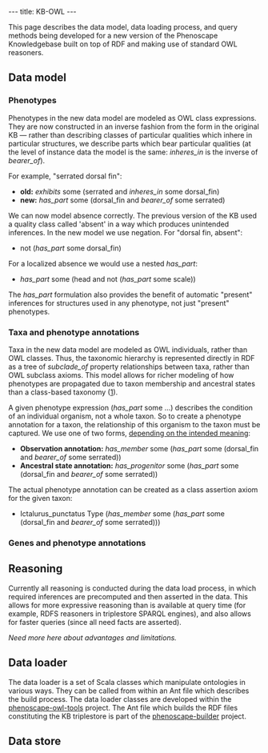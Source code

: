 ---
title: KB-OWL
---

This page describes the data model, data loading process, and query methods being developed for a new version of the Phenoscape Knowledgebase built on top of RDF and making use of standard OWL reasoners.

==Data model==
===Phenotypes===
Phenotypes in the new data model are modeled as OWL class expressions. They are now constructed in an inverse fashion from the form in the original KB — rather than describing classes of particular qualities which inhere in particular structures, we describe parts which bear particular qualities (at the level of instance data the model is the same: ''inheres_in'' is the inverse of ''bearer_of'').

For example, "serrated dorsal fin":
* '''old:''' ''exhibits'' some (serrated and ''inheres_in'' some dorsal_fin)
* '''new:''' ''has_part'' some (dorsal_fin and ''bearer_of'' some serrated)

We can now model absence correctly. The previous version of the KB used a quality class called 'absent' in a way which produces unintended inferences. In the new model we use negation. For "dorsal fin, absent":
* not (''has_part'' some dorsal_fin)

For a localized absence we would use a nested ''has_part'':
* ''has_part'' some (head and not (''has_part'' some scale))

The ''has_part'' formulation also provides the benefit of automatic "present" inferences for structures used in any phenotype, not just "present" phenotypes.

===Taxa and phenotype annotations===
Taxa in the new data model are modeled as OWL individuals, rather than OWL classes. Thus, the taxonomic hierarchy is represented directly in RDF as a tree of ''subclade_of'' property relationships between taxa, rather than OWL subclass axioms. This model allows for richer modeling of how phenotypes are propagated due to taxon membership and ancestral states than a class-based taxonomy ([http://www.mendeley.com/download/public/2280031/4561422715/faae92a74742bc35ceca9b3f5862cb94a4cde61e/dl.pdf]).

A given phenotype expression (''has_part'' some ...) describes the condition of an individual organism, not a whole taxon. So to create a phenotype annotation for a taxon, the relationship of this organism to the taxon must be captured. We use one of two forms, [[Semantics_of_phenotype_annotations|depending on the intended meaning]]:
* '''Observation annotation:''' ''has_member'' some (''has_part'' some (dorsal_fin and ''bearer_of'' some serrated))
* '''Ancestral state annotation:''' ''has_progenitor'' some (''has_part'' some (dorsal_fin and ''bearer_of'' some serrated))

The actual phenotype annotation can be created as a class assertion axiom for the given taxon:
* Ictalurus_punctatus Type (''has_member'' some (''has_part'' some (dorsal_fin and ''bearer_of'' some serrated)))

===Genes and phenotype annotations===

==Reasoning==
Currently all reasoning is conducted during the data load process, in which required inferences are precomputed and then asserted in the data. This allows for more expressive reasoning than is available at query time (for example, RDFS reasoners in triplestore SPARQL engines), and also allows for faster queries (since all need facts are asserted).

''Need more here about advantages and limitations.''

==Data loader==
The data loader is a set of Scala classes which manipulate ontologies in various ways. They can be called from within an Ant file which describes the build process. The data loader classes are developed within the [https://github.com/phenoscape/phenoscape-owl-tools phenoscape-owl-tools] project. The Ant file which builds the RDF files constituting the KB triplestore is part of the [https://github.com/phenoscape/phenoscape-builder phenoscape-builder] project.

==Data store==